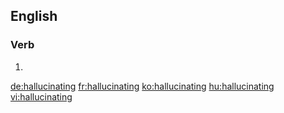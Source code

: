 ==English==

===Verb===
{{head|en|present participle}}

# {{present participle of|hallucinate|lang=en}}

[[de:hallucinating]]
[[fr:hallucinating]]
[[ko:hallucinating]]
[[hu:hallucinating]]
[[vi:hallucinating]]